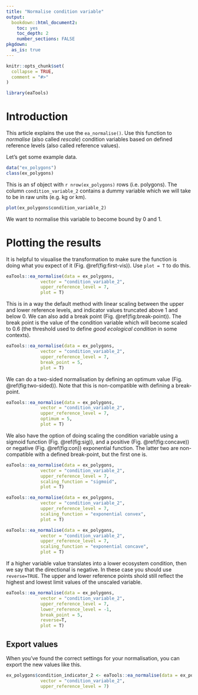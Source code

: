 ```yaml
---
title: "Normalise condition variable"
output: 
  bookdown::html_document2:
    toc: yes
    toc_depth: 2
    number_sections: FALSE
pkgdown:
  as_is: true
---
```


```r
knitr::opts_chunk$set(
  collapse = TRUE,
  comment = "#>"
)
```

```r
library(eaTools)
```

# Introduction

This article explains the use the `ea_normalise()`. Use this function to _normalise_ (also called _rescale_) condition variables based on defined reference levels (also called reference values).

Let's get some example data.

```r
data("ex_polygons")
class(ex_polygons)
```

This is an sf object with `r nrow(ex_polygons)` rows (i.e. polygons). The column `condition_variable_2` contains a dummy variable which we will take to be in raw units (e.g. kg or km).

```r
plot(ex_polygons$condition_variable_2)
```

We want to normalise this variable to become bound by 0 and 1.

# Plotting the results

It is helpful to visualise the transformation to make sure the function is doing what you expect of it (Fig. \@ref(fig:first-vis)). Use `plot = T ` to do this.

```r
eaTools::ea_normalise(data = ex_polygons,
             vector = "condition_variable_2",
             upper_reference_level = 7,
             plot = T)
```

This is in a way the default method with linear scaling between the upper and lower reference levels, and indicator values truncated above 1 and below 0. We can also add a break point (Fig. \@ref(fig:break-point)). The break point is the value of the condition variable which will become scaled to 0.6 (the threshold used to define *good ecological condition* in some contexts).

```r
eaTools::ea_normalise(data = ex_polygons,
             vector = "condition_variable_2",
             upper_reference_level = 7,
             break_point = 5,
             plot = T)

```

We can do a two-sided normalisation by defining an optimum value (Fig. \@ref(fig:two-sided)). Note that this is non-compatible with defining a break-point.

```r
eaTools::ea_normalise(data = ex_polygons,
             vector = "condition_variable_2",
             upper_reference_level = 7,
             optimum = 5,
             plot = T)

```

We also have the option of doing scaling the condition variable using a sigmoid function (Fig. \@ref(fig:sig)), and a positive (Fig. \@ref(fig:concave)) or negative (Fig. \@ref(fig:con)) exponential function. The latter two are non-compatible with a defined break-point, but the first one is.

```r
eaTools::ea_normalise(data = ex_polygons,
             vector = "condition_variable_2",
             upper_reference_level = 7,
             scaling_function = "sigmoid",
             plot = T)
```

```r
eaTools::ea_normalise(data = ex_polygons,
             vector = "condition_variable_2",
             upper_reference_level = 7,
             scaling_function = "exponential convex",
             plot = T)
```

```r
eaTools::ea_normalise(data = ex_polygons,
             vector = "condition_variable_2",
             upper_reference_level = 7,
             scaling_function = "exponential concave",
             plot = T)

```
If a higher variable value translates into a lower ecosystem condition, then we say that the directional is negative. In these case you should use `reverse=TRUE`. The upper and lower reference points shold still reflect the highest and lowest limit values of the unscaled variable.

```r
eaTools::ea_normalise(data = ex_polygons,
             vector = "condition_variable_2",
             upper_reference_level = 7,
             lower_reference_level = -1,
             break_point = 5,
             reverse=T,
             plot = T)

```


## Export values

When you've found the correct settings for your normalisation, you can export the new values like this.

```r
ex_polygons$condition_indicator_2 <- eaTools::ea_normalise(data = ex_polygons,
             vector = "condition_variable_2",
             upper_reference_level = 7)


```
